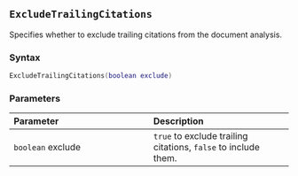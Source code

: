 ::: {.minipage data-latex="{\textwidth}"}
## `ExcludeTrailingCitations`

Specifies whether to exclude\index{text exclusion} trailing citations from the document analysis.

### Syntax {-}

``` .lua
ExcludeTrailingCitations(boolean exclude)
```

### Parameters {-}

**Parameter** | **Description**
| :-- | :-- |
| `boolean` exclude | `true` to exclude trailing citations, `false` to include them. |
:::
